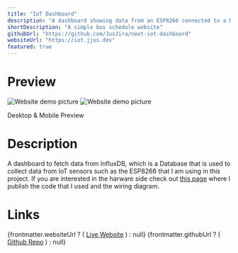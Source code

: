 ```yaml
---
title: "IoT Dashboard"
description: "A dashboard showing data from an ESP8266 connected to a DHT22 temperature and humidity sensor located at home"
shortDescription: "A simple bus schedule website"
githubUrl: "https://github.com/JusJira/next-iot-dashboard"
websiteUrl: "https://iot.jjus.dev"
featured: true
---
```


# Preview

<div class="m-auto grid grid-cols-1 md:grid-cols-4 gap-4 grid-rows-[repeat(auto-fit)] md:grid-rows-[repeat(auto-fit)]">
  <Image
  class="md:col-span-3"
    src={webImage}
    alt="Website demo picture"
  />
  <Image
  class="max-h-fit"
    src={webImageMobile}
    alt="Website demo picture"
  />
  <p class="md:col-span-4">Desktop & Mobile Preview</p>
</div>

# Description
A dashboard to fetch data from InfluxDB, which is a Database that is used to collect data from IoT sensors such as the ESP8266 that I am using in this project. If you are interested in the harware side check out [this page](/projects/iot-esp8266/) where I publish the code that I used and the wiring diagram.

# Links

<div class="flex flex-col">
  {frontmatter.websiteUrl ? (
    <a href={frontmatter.websiteUrl}>Live Website</a>
  ) : null}
  {frontmatter.githubUrl ? (
    <a href={frontmatter.githubUrl}>Github Repo</a>
  ) : null}
</div>